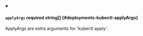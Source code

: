 
<details className="config-field" data-expandable="false" open>
<summary>

#### `applyArgs` <span className="config-field-required" data-required="false">required</span> <span className="config-field-type">string[]</span> <span className="config-field-default"></span> <span className="config-field-enum"></span> {#deployments-kubectl-applyArgs}

ApplyArgs are extra arguments for 'kubectl apply'.

</summary>



</details>
